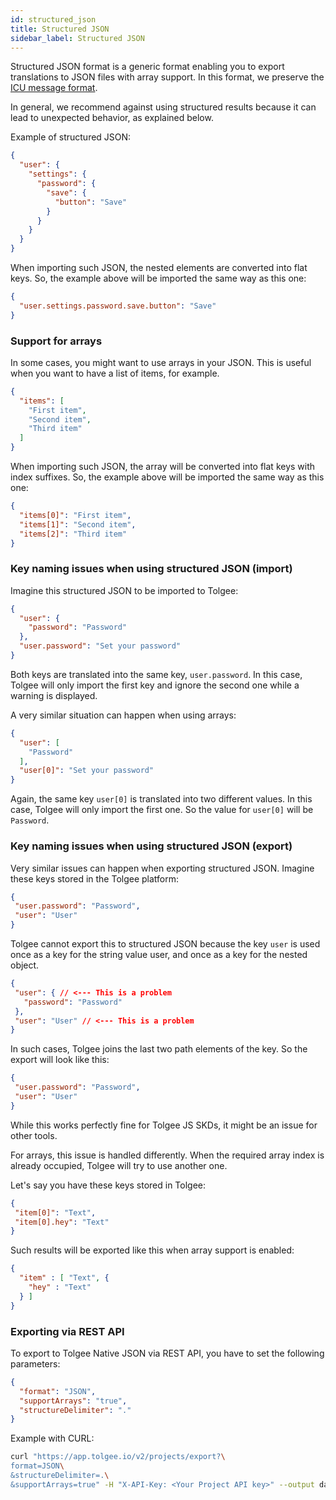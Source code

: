 ```yaml
---
id: structured_json
title: Structured JSON
sidebar_label: Structured JSON
---
```


Structured JSON format is a generic format enabling you to export translations to JSON files with array support.
In this format, we preserve the [ICU message format](/platform/translation_process/icu_message_format).

In general, we recommend against using structured results because it can lead to unexpected behavior, as explained below.

Example of structured JSON:

```json title="en.json"
{
  "user": {
    "settings": {
      "password": {
        "save": {
          "button": "Save"
        }
      }
    }
  }
}
```

When importing such JSON, the nested elements are converted into flat keys. So, the example above will be imported the same way as this one:

```json title="en.json"
{
  "user.settings.password.save.button": "Save"
}
```

### Support for arrays

In some cases, you might want to use arrays in your JSON. This is useful when you want to have a list of items, for example.

```json title="en.json"
{
  "items": [
    "First item",
    "Second item",
    "Third item"
  ]
}
```

When importing such JSON, the array will be converted into flat keys with index suffixes. So, the example above will be imported the same way as this one:

```json title="en.json"
{
  "items[0]": "First item",
  "items[1]": "Second item",
  "items[2]": "Third item"
}
```

### Key naming issues when using structured JSON (import)

Imagine this structured JSON to be imported to Tolgee:

```json title="en.json"
{
  "user": {
    "password": "Password"
  },
  "user.password": "Set your password"
}
```

Both keys are translated into the same key, `user.password`. In this case, Tolgee will only import the first key and
ignore the second one while a warning is displayed.


<ScreenshotWrapper src="/img/docs/platform/formats/json_import_conflict_warning.webp" alt="Import warning" />

A very similar situation can happen when using arrays:

```json title="en.json"
{
  "user": [
    "Password"
  ],
  "user[0]": "Set your password"
}
```

Again, the same key `user[0]` is translated into two different values. In this case, Tolgee will only import the first
one. So the value for `user[0]` will be `Password`.

### Key naming issues when using structured JSON (export)

Very similar issues can happen when exporting structured JSON. Imagine these keys stored in the Tolgee platform:

```json
{
 "user.password": "Password",
 "user": "User"
}
```

Tolgee cannot export this to structured JSON because the key `user` is used once as a key for the string value user, and once
as a key for the nested object.

```json title="INVALID JSON (key user is used twice)"
{
 "user": { // <--- This is a problem
   "password": "Password"
 },
 "user": "User" // <--- This is a problem
}
```

In such cases, Tolgee joins the last two path elements of the key. So the export will look like this:

```json title="en.json"
{
 "user.password": "Password",
 "user": "User"
}
```

While this works perfectly fine for Tolgee JS SKDs, it might be an issue for other tools.

For arrays, this issue is handled differently. When the required array index is already occupied, Tolgee will try to
use another one.

Let's say you have these keys stored in Tolgee:

```json
{
 "item[0]": "Text",
 "item[0].hey": "Text"
}
```

Such results will be exported like this when array support is enabled:
```json
{
  "item" : [ "Text", {
    "hey" : "Text"
  } ]
}
```

### Exporting via REST API
To export to Tolgee Native JSON via REST API, you have to set the following parameters:
```json
{
  "format": "JSON",
  "supportArrays": "true",
  "structureDelimiter": "."
}
```

Example with CURL:
```bash
curl "https://app.tolgee.io/v2/projects/export?\
format=JSON\
&structureDelimiter=.\
&supportArrays=true" -H "X-API-Key: <Your Project API key>" --output data.zip
```


<Importing />
